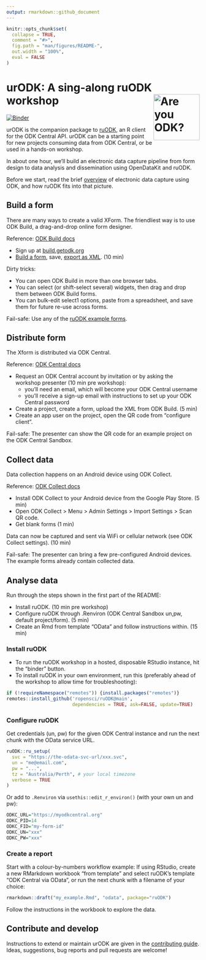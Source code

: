 ```yaml
---
output: rmarkdown::github_document
---
```


<!-- README.md is generated from README.Rmd. Please edit that file -->

```r
knitr::opts_chunk$set(
  collapse = TRUE,
  comment = "#>",
  fig.path = "man/figures/README-",
  out.width = "100%",
  eval = FALSE
)
```

# urODK: A sing-along ruODK workshop <img src="man/figures/ruODK.png" align="right" alt="Are you ODK?" width="120" />

<!-- badges: start -->
[![Binder](https://mybinder.org/badge_logo.svg)](https://mybinder.org/v2/gh/dbca-wa/urODK/master?urlpath=rstudio)
<!-- badges: end -->

urODK is the companion package to [ruODK]((https://docs.ropensci.org/ruODK/)), 
an R client for the ODK Central API. urODK can be a starting point for new 
projects consuming data from ODK Central, or be used in a hands-on workshop.

In about one hour, we'll build an electronic data capture pipeline from form 
design to data analysis and dissemination using OpenDataKit and ruODK.

Before we start, read the brief [overview](https://docs.ropensci.org/ruODK/) of
electronic data capture using ODK, and how ruODK fits into that picture.

## Build a form <a href="#build"></a>
There are many ways to create a valid XForm. The friendliest way is to use
ODK Build, a drag-and-drop online form designer.

Reference: [ODK Build docs](https://docs.getodk.org/build-intro/)

* Sign up at [build.getodk.org](https://build.getodk.org/)
* [Build a form](https://docs.getodk.org/build-intro/#form-building), 
  save, [export as XML](https://docs.getodk.org/build-intro/#export-forms). 
  (10 min)
  
Dirty tricks:

* You can open ODK Build in more than one browser tabs.
* You can select (or shift-select several) widgets, then drag and drop them 
  between ODK Build forms.
* You can bulk-edit select1 options, paste from a spreadsheet, and save them for
  future re-use across forms.

Fail-safe: Use any of the 
[ruODK example forms](https://github.com/ropensci/ruODK/tree/master/inst/extdata).

## Distribute form
The Xform is distributed via ODK Central.

Reference: [ODK Central docs](https://docs.opendatakit.org/central-using/)

* Request an ODK Central account by invitation or by asking the workshop presenter (10 min pre workshop):
  * you'll need an email, which will become your ODK Central username
  * you'll receive a sign-up email with instructions to set up your ODK Central 
    password
* Create a project, create a form, upload the XML from ODK Build. (5 min)
* Create an app user on the project, open the QR code from "configure client".

Fail-safe: The presenter can show the QR code for an example project on the
ODK Central Sandbox.

## Collect data
Data collection happens on an Android device using ODK Collect.

Reference: [ODK Collect docs](https://docs.opendatakit.org/collect-using/)

* Install ODK Collect to your Android device from the Google Play Store. (5 min)
* Open ODK Collect > Menu > Admin Settings > Import Settings > Scan QR code.
* Get blank forms (1 min)

Data can now be captured and sent via WiFi or cellular network (see ODK Collect 
settings). (10 min)

Fail-safe: The presenter can bring a few pre-configured Android devices. The 
example forms already contain collected data.

## Analyse data <a href="#ru-ready-to-rock"></a>
Run through the steps shown in the first part of the README:

* Install ruODK. (10 min pre workshop)
* Configure ruODK through .Renviron (ODK Central Sandbox un,pw, default 
  project/form). (5 min)
* Create an Rmd from template "OData" and follow instructions within. (15 min)

### Install ruODK
* To run the ruODK workshop in a hosted, disposable RStudio instance, hit the 
  "binder" button.
* To install ruODK in your own environment, run this (preferably ahead of the 
  workshop to allow time for troubleshooting):

```r
if (!requireNamespace("remotes")) {install.packages("remotes")}
remotes::install_github('ropensci/ruODK@main',
                        dependencies = TRUE, ask=FALSE, update=TRUE)
```

### Configure ruODK
Get credentials (un, pw) for the given ODK Central instance and run the next 
chunk with the OData service URL. 

```r
ruODK::ru_setup(
  svc = "https://the-odata-svc-url/xxx.svc", 
  un = "me@email.com", 
  pw = "...",
  tz = "Australia/Perth", # your local timezone
  verbose = TRUE
)
```

Or add to `.Renviron` via `usethis::edit_r_environ()` (with your own un and pw):

```r
ODKC_URL="https://myodkcentral.org"
ODKC_PID=14
ODKC_FID="my-form-id"
ODKC_UN="xxx"
ODKC_PW="xxx"
```

### Create a report
Start with a colour-by-numbers workflow example: 
If using RStudio, create a new RMarkdown workbook "from template" and select 
ruODK's template "ODK Central via OData", 
or run the next chunk with a filename of your choice:

```r
rmarkdown::draft("my_example.Rmd", "odata", package="ruODK")
```

Follow the instructions in the workbook to explore the data.


## Contribute and develop
Instructions to extend or maintain urODK are given in the 
[contributing guide](https://github.com/dbca-wa/urODK/blob/master/.github/CONTRIBUTING.md).
Ideas, suggestions, bug reports and pull requests are welcome!
